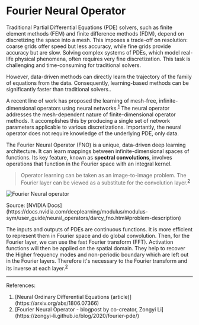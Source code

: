# Fourier Neural Operator

Traditional Partial Differential Equations (PDE) solvers, such as finite element methods (FEM) and finite difference methods (FDM), depend on discretizing the space into a mesh. This imposes a trade-off on resolution: coarse grids offer speed but less accuracy, while fine grids provide accuracy but are slow. Solving complex systems of PDEs, which model real-life physical phenomena, often requires very fine discretization. This task is challenging and time-consuming for traditional solvers.

However, data-driven methods can directly learn the trajectory of the family of equations from the data. Consequently, learning-based methods can be significantly faster than traditional solvers..

A recent line of work has proposed the learning of mesh-free, infinite-dimensional operators using neural networks.<sup>[1](#ref-1)</sup> The neural operator addresses the mesh-dependent nature of finite-dimensional operator methods. It accomplishes this by producing a single set of network parameters applicable to various discretizations. Importantly, the neural operator does not require knowledge of the underlying PDE, only data.

The Fourier Neural Operator (FNO) is a unique, data-driven deep learning architecture. It can learn mappings between infinite-dimensional spaces of functions. Its key feature, known as **spectral convolutions**, involves operations that function in the Fourier space with an integral kernel.

> Operator learning can be taken as an image-to-image problem. The Fourier layer can be viewed as a substitute for the convolution layer.<sup>[2](#ref-2)</sup>


![Fourier Neural operator](/img/fourier-neural-operator-architecture.png)

<figcaption
  style={{ textAlign: "center", fontSize: "0.7rem", marginBottom: "1rem" }}
>
  Source: [NVIDIA Docs](https://docs.nvidia.com/deeplearning/modulus/modulus-sym/user_guide/neural_operators/darcy_fno.html#problem-description)
</figcaption>

The inputs and outputs of PDEs are continuous functions. It is more efficient to represent them in Fourier space and do global convolution. Then, for the Fourier layer, we can use the fast Fourier transform (FFT). Activation functions will then be applied on the spatial domain. They help to recover the Higher frequency modes and non-periodic boundary which are left out in the Fourier layers. Therefore it's necessary to the Fourier transform and its inverse at each layer.<sup>[2](#ref-2)</sup>

---

References:

1. <div id="ref-1">[Neural Ordinary Differential Equations (article)](https://arxiv.org/abs/1806.07366)</div>
2. <div id="ref-2">[Fourier Neural Operator - blogpost by co-creator, Zongyi Li](https://zongyi-li.github.io/blog/2020/fourier-pde/)</div>